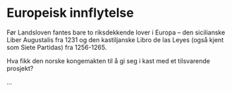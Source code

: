 # Europeisk innflytelse

Før Landsloven fantes bare to riksdekkende lover i Europa – den sicilianske Liber Augustalis fra 1231 og den kastiljanske Libro de las Leyes (også kjent som Siete Partidas) fra 1256-1265. 

Hva fikk den norske kongemakten til å gi seg i kast med et tilsvarende prosjekt? 


...
<Work id="ubb-ms-0791-b" />

